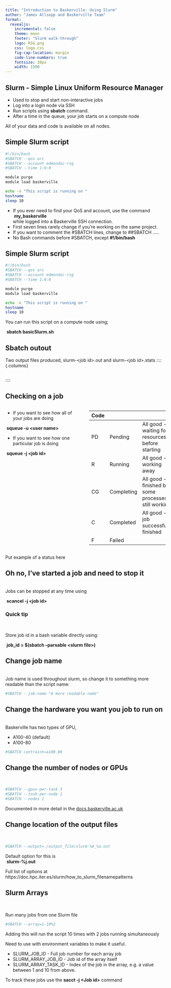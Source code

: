 ```yaml
---
title: "Introduction to Baskerville: Using Slurm"
author: "James Allsopp and Baskerville Team"
format:
  revealjs:
    incremental: false
    theme: moon
    footer: "Slurm walk-through"
    logo: RSG.png
    css: logo.css
    fig-cap-location: margin
    code-line-numbers: true
    fontsize: 30px
    width: 1500
---
```

## Slurm - Simple Linux Uniform Resource Manager

+ Used to stop and start non-interactive jobs
+ Log into a login node via SSH
+ Run scripts using **sbatch** command.
+ After a time in the queue, your job starts on a compute node

All of your data and code is available on all nodes.

## Simple Slurm script


````.bash
#!/bin/bash
#SBATCH --qos arc
#SBATCH --account edmondac-rsg
#SBATCH --time 1:0:0

module purge
module load baskerville

echo -n "This script is running on "
hostname
sleep 10
````

+ If you ever need to find your QoS and account, use the command <br/>
&nbsp;**my_baskerville**<br/>
while logged into a Baskerville SSH connection.
+ First seven lines rarely change if you're working on the same project.
+ If you want to comment the #SBATCH lines, change to ##SBATCH .....
+ No Bash commands before #SBATCH, except **#!/bin/bash**



## Simple Slurm script

````.bash
#!/bin/bash
#SBATCH --qos arc
#SBATCH --account edmondac-rsg
#SBATCH --time 1:0:0

module purge
module load baskerville

echo -n "This script is running on "
hostname
sleep 10
````

You can run this script on a compute node using;

&nbsp;**sbatch basicSlurm.sh**




## Sbatch outout 

Two output files produced, slurm-&lt;job id&gt;.out and slurm-&lt;job id&gt;.stats
:::: {.columns}

::: {.column width="50%"}

:::

::: {.column width="50%"}



:::
::::

## Checking on a job

:::: {.columns}

::: {.column width="50%"}

+ If you want to see how all of your jobs are doing

&nbsp;**squeue -u &lt;user name&gt;**

+ If you want to see how one particular job is doing

&nbsp;**squeue -j &lt;job id&gt;**
:::
::: {.column width="50%"}

| Code |            |               |
|------|------------|---------------|
| PD   | Pending    | All good - waiting for resources before starting|
| R    | Running    | All good - working away                          |
| CG   | Completing | All good - finished but some processes still working|
| C    | Completed  | All good - job successfully finished |
| F    | Failed     |                                      |
:::
::::
Put example of a status here


## Oh no, I've started a job and need to stop it


<br/>
Jobs can be stopped at any time using

&nbsp;**scancel -j &lt;job id&gt;**
<br/>

### Quick tip

<br/>

Store job id in a bash variable directly using:

&nbsp;**job_id = $(sbatch --parsable &lt;slurm file&gt;)**
<br/>

## Change job name
<br/>
Job name is used throughout slurm, so change it to something more readable than the script name:

````.bash
#SBATCH --job-name "A more readable name"
````

## Change the hardware you want you job to run on
<br/>
Baskerville has two types of GPU,

+ A100-40 (default)
+ A100-80
````.bash
#SBATCH contraint=a100_80
````

## Change the number of nodes or GPUs
<br/>
````.bash
#SBATCH --gpus-per-task 3
#SBATCH --task-per-node 1
#SBATCH --nodes 1
````
Documented in more detail in the [docs.baskerville.ac.uk](docs.baskerville.ac.uk)

## Change location of the output files
<br/>

````.bash
#SBATCH --output=./output_file/slurm-%A_%a.out
````

Default option for this is <br/>&nbsp;**slurm-%j.out**
<br/>

Full list of options at https://doc.hpc.iter.es/slurm/how_to_slurm_filenamepatterns

## Slurm Arrays

<br/>

Run many jobs from one Slurm file

````.bash
#SBATCH --array=1-10%2
````

Adding this will run the script 10 times with 2 jobs running simultaneously 

Need to use with environment variables to make it useful.

+ SLURM_JOB_ID          - Full job number for each array job
+ SLURM_ARRAY_JOB_ID    - Job id of the array itself
+ SLURM_ARRAY_TASK_ID   - Index of the job in the array, e.g. a value between 1 and 10 from above.

To track these jobs use the **sacct -j &lt;Job id&gt;** command
